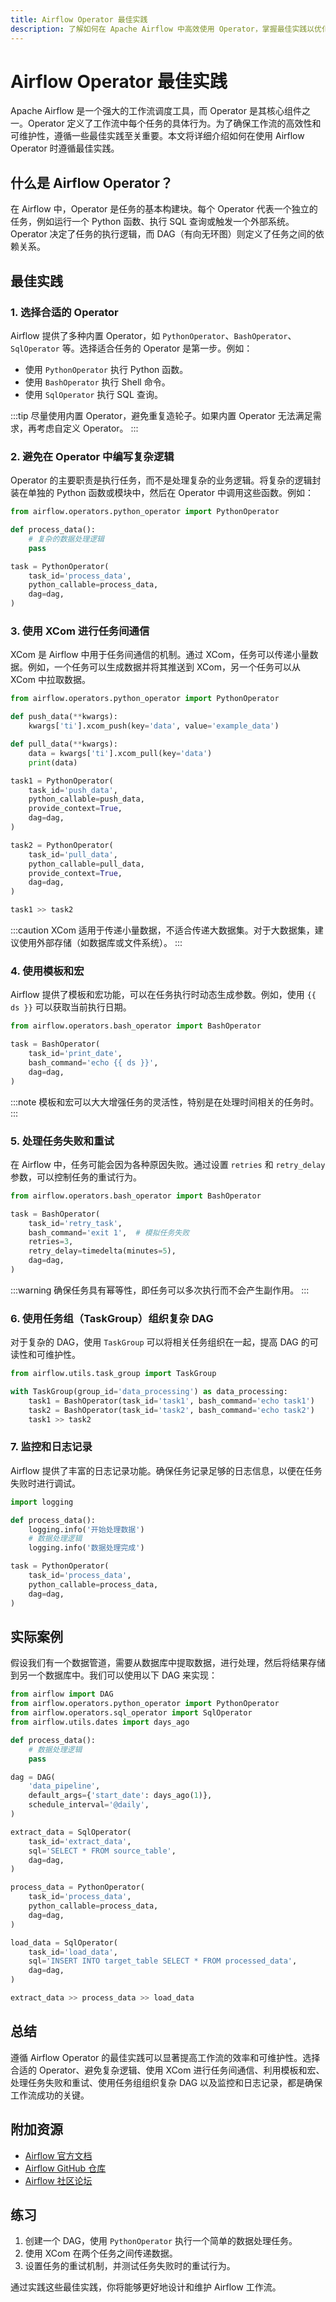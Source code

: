 ```yaml
---
title: Airflow Operator 最佳实践
description: 了解如何在 Apache Airflow 中高效使用 Operator，掌握最佳实践以优化工作流设计和执行。
---
```


# Airflow Operator 最佳实践

Apache Airflow 是一个强大的工作流调度工具，而 Operator 是其核心组件之一。Operator 定义了工作流中每个任务的具体行为。为了确保工作流的高效性和可维护性，遵循一些最佳实践至关重要。本文将详细介绍如何在使用 Airflow Operator 时遵循最佳实践。

## 什么是 Airflow Operator？

在 Airflow 中，Operator 是任务的基本构建块。每个 Operator 代表一个独立的任务，例如运行一个 Python 函数、执行 SQL 查询或触发一个外部系统。Operator 决定了任务的执行逻辑，而 DAG（有向无环图）则定义了任务之间的依赖关系。

## 最佳实践

### 1. 选择合适的 Operator

Airflow 提供了多种内置 Operator，如 `PythonOperator`、`BashOperator`、`SqlOperator` 等。选择适合任务的 Operator 是第一步。例如：

- 使用 `PythonOperator` 执行 Python 函数。
- 使用 `BashOperator` 执行 Shell 命令。
- 使用 `SqlOperator` 执行 SQL 查询。

:::tip
尽量使用内置 Operator，避免重复造轮子。如果内置 Operator 无法满足需求，再考虑自定义 Operator。
:::

### 2. 避免在 Operator 中编写复杂逻辑

Operator 的主要职责是执行任务，而不是处理复杂的业务逻辑。将复杂的逻辑封装在单独的 Python 函数或模块中，然后在 Operator 中调用这些函数。例如：

```python
from airflow.operators.python_operator import PythonOperator

def process_data():
    # 复杂的数据处理逻辑
    pass

task = PythonOperator(
    task_id='process_data',
    python_callable=process_data,
    dag=dag,
)
```

### 3. 使用 XCom 进行任务间通信

XCom 是 Airflow 中用于任务间通信的机制。通过 XCom，任务可以传递小量数据。例如，一个任务可以生成数据并将其推送到 XCom，另一个任务可以从 XCom 中拉取数据。

```python
from airflow.operators.python_operator import PythonOperator

def push_data(**kwargs):
    kwargs['ti'].xcom_push(key='data', value='example_data')

def pull_data(**kwargs):
    data = kwargs['ti'].xcom_pull(key='data')
    print(data)

task1 = PythonOperator(
    task_id='push_data',
    python_callable=push_data,
    provide_context=True,
    dag=dag,
)

task2 = PythonOperator(
    task_id='pull_data',
    python_callable=pull_data,
    provide_context=True,
    dag=dag,
)

task1 >> task2
```

:::caution
XCom 适用于传递小量数据，不适合传递大数据集。对于大数据集，建议使用外部存储（如数据库或文件系统）。
:::

### 4. 使用模板和宏

Airflow 提供了模板和宏功能，可以在任务执行时动态生成参数。例如，使用 `{{ ds }}` 可以获取当前执行日期。

```python
from airflow.operators.bash_operator import BashOperator

task = BashOperator(
    task_id='print_date',
    bash_command='echo {{ ds }}',
    dag=dag,
)
```

:::note
模板和宏可以大大增强任务的灵活性，特别是在处理时间相关的任务时。
:::

### 5. 处理任务失败和重试

在 Airflow 中，任务可能会因为各种原因失败。通过设置 `retries` 和 `retry_delay` 参数，可以控制任务的重试行为。

```python
from airflow.operators.bash_operator import BashOperator

task = BashOperator(
    task_id='retry_task',
    bash_command='exit 1',  # 模拟任务失败
    retries=3,
    retry_delay=timedelta(minutes=5),
    dag=dag,
)
```

:::warning
确保任务具有幂等性，即任务可以多次执行而不会产生副作用。
:::

### 6. 使用任务组（TaskGroup）组织复杂 DAG

对于复杂的 DAG，使用 `TaskGroup` 可以将相关任务组织在一起，提高 DAG 的可读性和可维护性。

```python
from airflow.utils.task_group import TaskGroup

with TaskGroup(group_id='data_processing') as data_processing:
    task1 = BashOperator(task_id='task1', bash_command='echo task1')
    task2 = BashOperator(task_id='task2', bash_command='echo task2')
    task1 >> task2
```

### 7. 监控和日志记录

Airflow 提供了丰富的日志记录功能。确保任务记录足够的日志信息，以便在任务失败时进行调试。

```python
import logging

def process_data():
    logging.info('开始处理数据')
    # 数据处理逻辑
    logging.info('数据处理完成')

task = PythonOperator(
    task_id='process_data',
    python_callable=process_data,
    dag=dag,
)
```

## 实际案例

假设我们有一个数据管道，需要从数据库中提取数据，进行处理，然后将结果存储到另一个数据库中。我们可以使用以下 DAG 来实现：

```python
from airflow import DAG
from airflow.operators.python_operator import PythonOperator
from airflow.operators.sql_operator import SqlOperator
from airflow.utils.dates import days_ago

def process_data():
    # 数据处理逻辑
    pass

dag = DAG(
    'data_pipeline',
    default_args={'start_date': days_ago(1)},
    schedule_interval='@daily',
)

extract_data = SqlOperator(
    task_id='extract_data',
    sql='SELECT * FROM source_table',
    dag=dag,
)

process_data = PythonOperator(
    task_id='process_data',
    python_callable=process_data,
    dag=dag,
)

load_data = SqlOperator(
    task_id='load_data',
    sql='INSERT INTO target_table SELECT * FROM processed_data',
    dag=dag,
)

extract_data >> process_data >> load_data
```

## 总结

遵循 Airflow Operator 的最佳实践可以显著提高工作流的效率和可维护性。选择合适的 Operator、避免复杂逻辑、使用 XCom 进行任务间通信、利用模板和宏、处理任务失败和重试、使用任务组组织复杂 DAG 以及监控和日志记录，都是确保工作流成功的关键。

## 附加资源

- [Airflow 官方文档](https://airflow.apache.org/docs/)
- [Airflow GitHub 仓库](https://github.com/apache/airflow)
- [Airflow 社区论坛](https://airflow.apache.org/community/)

## 练习

1. 创建一个 DAG，使用 `PythonOperator` 执行一个简单的数据处理任务。
2. 使用 XCom 在两个任务之间传递数据。
3. 设置任务的重试机制，并测试任务失败时的重试行为。

通过实践这些最佳实践，你将能够更好地设计和维护 Airflow 工作流。